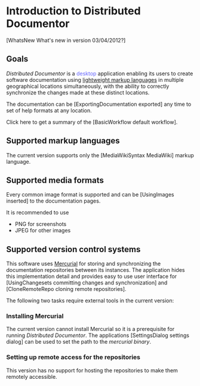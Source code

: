 = Introduction to Distributed Documentor =

[WhatsNew What's new in version 03/04/2012?]

== Goals ==
''Distributed Documentor'' is a <span style="color:#6666ff">desktop</span> application enabling its users to create software documentation using [http://en.wikipedia.org/wiki/Lightweight_markup_language lightweight markup languages] in multiple geographical locations simultaneously, with the ability to correctly synchronize the changes made at these distinct locations.

The documentation can be [ExportingDocumentation exported] any time to set of help formats at any location.

Click here to get a summary of the [BasicWorkflow default workflow].

== Supported markup languages ==
The current version supports only the [MediaWikiSyntax MediaWiki] markup language.

== Supported media formats ==

Every common image format is supported and can be [UsingImages inserted] to the documentation pages.

It is recommended to use
* PNG for screenshots
* JPEG for other images

== Supported version control systems ==

This software uses [http://mercurial.selenic.com/ Mercurial] for storing and synchronizing the documentation repositories between its instances. The application hides this implementation detail and provides easy to use user interface for [UsingChangesets committing changes and synchronization] and [CloneRemoteRepo cloning remote repositories].

The following two tasks require external tools in the current version:

=== Installing Mercurial ===
The current version cannot install Mercurial so it is a prerequisite for running ''Distributed Documentor''. The applications [SettingsDialog settings dialog] can be used to set the path to the ''mercurial binary''.

=== Setting up remote access for the repositories ===
This version has no support for hosting the repositories to make them remotely accessible. 

